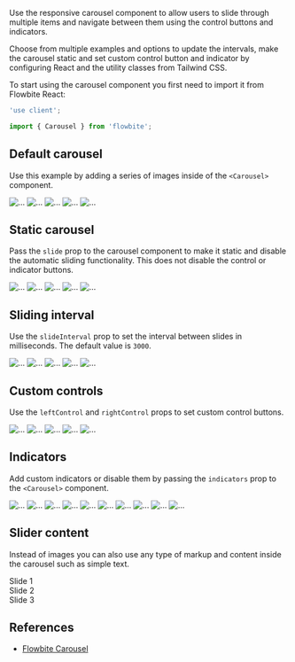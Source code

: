 
Use the responsive carousel component to allow users to slide through multiple items and navigate between them using the control buttons and indicators.

Choose from multiple examples and options to update the intervals, make the carousel static and set custom control button and indicator by configuring React and the utility classes from Tailwind CSS.

To start using the carousel component you first need to import it from Flowbite React:

```jsx
'use client';

import { Carousel } from 'flowbite';
```

## Default carousel

Use this example by adding a series of images inside of the `<Carousel>` component.

<CodePreview title="Default carousel" className="h-56 sm:h-64 xl:h-80 2xl:h-96">
  <Carousel>
    <img src="https://flowbite.com/docs/images/carousel/carousel-1.svg" alt="..." />
    <img src="https://flowbite.com/docs/images/carousel/carousel-2.svg" alt="..." />
    <img src="https://flowbite.com/docs/images/carousel/carousel-3.svg" alt="..." />
    <img src="https://flowbite.com/docs/images/carousel/carousel-4.svg" alt="..." />
    <img src="https://flowbite.com/docs/images/carousel/carousel-5.svg" alt="..." />
  </Carousel>
</CodePreview>

## Static carousel

Pass the `slide` prop to the carousel component to make it static and disable the automatic sliding functionality. This does not disable the control or indicator buttons.

<CodePreview title="Static carousel" className="h-56 sm:h-64 xl:h-80 2xl:h-96">
  <Carousel slide={false}>
    <img src="https://flowbite.com/docs/images/carousel/carousel-1.svg" alt="..." />
    <img src="https://flowbite.com/docs/images/carousel/carousel-2.svg" alt="..." />
    <img src="https://flowbite.com/docs/images/carousel/carousel-3.svg" alt="..." />
    <img src="https://flowbite.com/docs/images/carousel/carousel-4.svg" alt="..." />
    <img src="https://flowbite.com/docs/images/carousel/carousel-5.svg" alt="..." />
  </Carousel>
</CodePreview>

## Sliding interval

Use the `slideInterval` prop to set the interval between slides in milliseconds. The default value is `3000`.

<CodePreview title="Sliding interval" className="h-56 sm:h-64 xl:h-80 2xl:h-96">
  <Carousel slideInterval={5000}>
    <img src="https://flowbite.com/docs/images/carousel/carousel-1.svg" alt="..." />
    <img src="https://flowbite.com/docs/images/carousel/carousel-2.svg" alt="..." />
    <img src="https://flowbite.com/docs/images/carousel/carousel-3.svg" alt="..." />
    <img src="https://flowbite.com/docs/images/carousel/carousel-4.svg" alt="..." />
    <img src="https://flowbite.com/docs/images/carousel/carousel-5.svg" alt="..." />
  </Carousel>
</CodePreview>

## Custom controls

Use the `leftControl` and `rightControl` props to set custom control buttons.

<CodePreview title="Custom controls" className="h-56 sm:h-64 xl:h-80 2xl:h-96">
  <Carousel leftControl="left" rightControl="right">
    <img src="https://flowbite.com/docs/images/carousel/carousel-1.svg" alt="..." />
    <img src="https://flowbite.com/docs/images/carousel/carousel-2.svg" alt="..." />
    <img src="https://flowbite.com/docs/images/carousel/carousel-3.svg" alt="..." />
    <img src="https://flowbite.com/docs/images/carousel/carousel-4.svg" alt="..." />
    <img src="https://flowbite.com/docs/images/carousel/carousel-5.svg" alt="..." />
  </Carousel>
</CodePreview>

## Indicators

Add custom indicators or disable them by passing the `indicators` prop to the `<Carousel>` component.

<CodePreview title="Indicators" className="grid h-56 grid-cols-2 gap-4 sm:h-64 xl:h-80 2xl:h-96">
  <Carousel>
    <img src="https://flowbite.com/docs/images/carousel/carousel-1.svg" alt="..." />
    <img src="https://flowbite.com/docs/images/carousel/carousel-2.svg" alt="..." />
    <img src="https://flowbite.com/docs/images/carousel/carousel-3.svg" alt="..." />
    <img src="https://flowbite.com/docs/images/carousel/carousel-4.svg" alt="..." />
    <img src="https://flowbite.com/docs/images/carousel/carousel-5.svg" alt="..." />
  </Carousel>
  <Carousel indicators={false}>
    <img src="https://flowbite.com/docs/images/carousel/carousel-1.svg" alt="..." />
    <img src="https://flowbite.com/docs/images/carousel/carousel-2.svg" alt="..." />
    <img src="https://flowbite.com/docs/images/carousel/carousel-3.svg" alt="..." />
    <img src="https://flowbite.com/docs/images/carousel/carousel-4.svg" alt="..." />
    <img src="https://flowbite.com/docs/images/carousel/carousel-5.svg" alt="..." />
  </Carousel>
</CodePreview>

## Slider content

Instead of images you can also use any type of markup and content inside the carousel such as simple text.

<CodePreview title="Slide as anything" className="h-56 sm:h-64 xl:h-80 2xl:h-96">
  <Carousel>
    <div className="flex h-full items-center justify-center bg-gray-400 dark:bg-gray-700 dark:text-white">Slide 1</div>
    <div className="flex h-full items-center justify-center bg-gray-400 dark:bg-gray-700 dark:text-white">Slide 2</div>
    <div className="flex h-full items-center justify-center bg-gray-400 dark:bg-gray-700 dark:text-white">Slide 3</div>
  </Carousel>
</CodePreview>

## References

- [Flowbite Carousel](https://flowbite.com/docs/components/carousel/)
